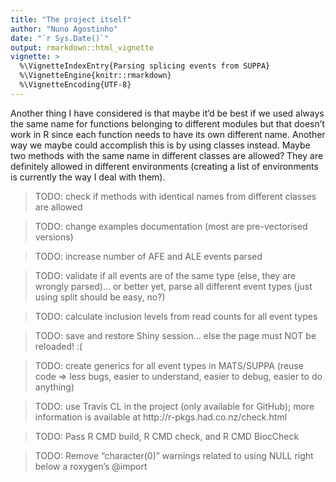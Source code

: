 ```yaml
---
title: "The project itself"
author: "Nuno Agostinho"
date: "`r Sys.Date()`"
output: rmarkdown::html_vignette
vignette: >
  %\VignetteIndexEntry{Parsing splicing events from SUPPA}
  %\VignetteEngine{knitr::rmarkdown}
  %\VignetteEncoding{UTF-8}
---
```


Another thing I have considered is that maybe it'd be best if we used always the
same name for functions belonging to different modules but that doesn't work in
R since each function needs to have its own different name. Another way we maybe
could  accomplish this is by using classes instead. Maybe two methods with the
same name in different classes are allowed? They are definitely allowed in
different environments (creating a list of environments is currently the way I
deal with them).

> TODO: check if methods with identical names from different classes are allowed

> TODO: change examples documentation (most are pre-vectorised versions)

> TODO: increase number of AFE and ALE events parsed

> TODO: validate if all events are of the same type (else, they are wrongly
parsed)... or better yet, parse all different event types (just using split
should be easy, no?)

> TODO: calculate inclusion levels from read counts for all event types

> TODO: save and restore Shiny session... else the page must NOT be reloaded! :(

> TODO: create generics for all event types in MATS/SUPPA (reuse code => less
bugs, easier to understand, easier to debug, easier to do anything)

> TODO: use Travis CL in the project (only available for GitHub); more
information is available at http://r-pkgs.had.co.nz/check.html

> TODO: Pass R CMD build, R CMD check, and R CMD BiocCheck

> TODO: Remove "character(0)" warnings related to using NULL right below a
roxygen's @import